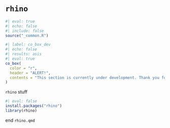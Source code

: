 # `rhino` {#sec-rhino}

```r
#| eval: true 
#| echo: false 
#| include: false
source("_common.R")
```

```r
#| label: co_box_dev
#| echo: false
#| results: asis
#| eval: true
co_box(
  color = "r",
  header = "ALERT!",
  contents = "This section is currently under development. Thank you for your patience."
)
```

`rhino` stuff

```r
#| eval: false
install.packages("rhino")
library(rhino)
```

end `rhino.qmd`
